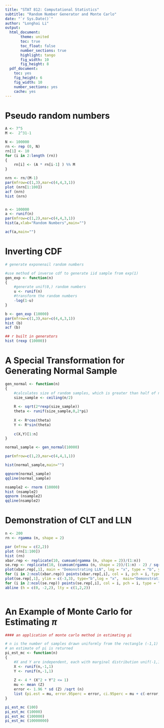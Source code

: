 ```yaml
---
title: "STAT 812: Computational Statistics"
subtitle: "Random Number Generator and Monte Carlo"
date: "`r Sys.Date()`"
author: "Longhai Li"
output:
  html_document:
       theme: united
       toc: true
       toc_float: false
       number_sections: true
       highlight: tango
       fig_width: 10
       fig_height: 8
  pdf_document:
    toc: yes
    fig_height: 6
    fig_width: 10
    number_sections: yes
    cache: yes
---
```


# Pseudo random numbers

```r


A <- 7^5
M <-  2^31-1

N <- 100000
rn <- rep (0, N)
rn[1] <- 10
for (i in 2:length (rn))
{
    rn[i] <- (A * rn[i-1] ) %% M
}

nrn <- rn/(M-1)
par(mfrow=c(1,3),mar=c(4,4,3,1))
plot (nrn[1:100])
acf (nrn)
hist (nrn)


n <- 100000
a <- runif(n)
par(mfrow=c(1,2),mar=c(4,4,3,1))
hist(a,xlab="Random Numbers",main="")

acf(a,main="")

```

# Inverting CDF 

```r
# generate exponenail random numbers

#use method of inverse cdf to generate iid sample from exp(1)
gen_exp <- function(n)
{
    #generate unif(0,) random numbers
    u <- runif(n)
    #transform the random numbers
    -log(1-u)
}

b <- gen_exp (10000)
par(mfrow=c(1,3),mar=c(4,4,3,1))
hist (b)
acf (b)

## r built in generators
hist (rexp (10000))

```

# A Special Transformation for Generating Normal Sample

```r
gen_normal <- function(n)
{
    #calculates size of random samples, which is greater than half of n
    size_sample <- ceiling(n/2)
    
    R <- sqrt(2*rexp(size_sample))
    theta <- runif(size_sample,0,2*pi)
    
    X <- R*cos(theta)  
    Y <- R*sin(theta)
    
    c(X,Y)[1:n]  
}

normal_sample <- gen_normal(10000)

par(mfrow=c(1,2),mar=c(4,4,1,1))

hist(normal_sample,main="")

qqnorm(normal_sample)
qqline(normal_sample)

nsample2 <- rnorm (10000) 
hist (nsample2)
qqnorm (nsample2)
qqline(nsample2)

```

# Demonstration of CLT and LLN
```r

n <- 200
rn <- rgamma (n, shape = 2)

par (mfrow = c(2,2))
plot (rn[1:100])
hist (rn)
xbar.rep <- replicate(10, cumsum(rgamma (n, shape = 2))/(1:n))
se.rep <- replicate(10, (cumsum(rgamma (n, shape = 2))/(1:n) - 2) / sqrt(2/(1:n)))
plot(xbar.rep[,1], main = "Demonstrating LLN", log = "x", type = "b", ylim = c(0, 6)); abline (h = 2)
for (i in 2:ncol(xbar.rep)) points(xbar.rep[,i], col = i, pch = i, type = "b")
plot(se.rep[,1], ylim = c(-3,3), type="b",log = "x",  main="Demonstrating CLT")
for (i in 2:ncol(se.rep)) points(se.rep[,i], col = i, pch = i, type = "b")
abline (h = c(0, -2,2), lty = c(1,2,2))



```

# An Example of Monte Carlo for Estimating $\pi$
```r

#### an application of monte carlo method in estimating pi

# n is the number of samples drawn uniformly from the rectangle (-1,1)  * (-1,1)
# an estimate of pi is returned
pi_est_mc <- function(n)
{
    #X and Y are independent, each with marginal distribution unif(-1,1)
    X <- runif(n,-1,1)
    Y <- runif(n,-1,1)
    
    Z <- 4 * (X^2 + Y^2 <= 1)
    mu <- mean (Z)
    error <- 1.96 * sd (Z) /sqrt (n)
    list (pi.est = mu, error.95perc = error, ci.95perc = mu + c(-error, error))
}  

pi_est_mc (100)
pi_est_mc (10000)
pi_est_mc (100000)
pi_est_mc (10000000)
```

